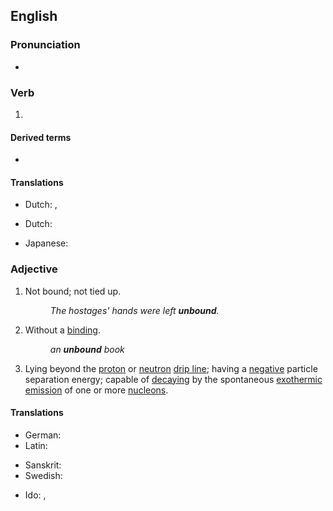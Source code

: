 ==English==

===Pronunciation===
* {{IPA|en|/ʌnˈbaʊnd/}}

===Verb===
{{head|en|verb form}}

# {{en-past of|unbind}}

====Derived terms====
* {{l|en|unbounded}}

====Translations====
{{trans-top|simple past of "to unbind"}}
* Dutch: {{t+|nl|ontbond|s}}, {{t+|nl|ontbonden|p}}
{{trans-mid}}
{{trans-bottom}}

{{trans-top|past participle of "to unbind"}}
* Dutch: {{t+|nl|ontbonden}}
{{trans-mid}}
* Japanese: {{t|ja|とじていない|tr=tojiteinai|sc=Jpan}}
{{trans-bottom}}

===Adjective===
{{en-adj|-}}

# Not bound; not tied up.
#: ''The hostages' hands were left '''unbound'''.''
# Without a [[binding]].
#: ''an '''unbound''' book''
# {{lb|en|nuclear physics|of an atomic nucleus}} Lying beyond the [[proton]] or [[neutron]] [[drip line]]; having a [[negative]] particle separation energy; capable of [[decay]]ing by the spontaneous [[exothermic]] [[emission]] of one or more [[nucleon]]s.
#: {{ux|en|Helium-2 is '''unbound''', as it is energetically favorable for it to split into two separate protons.}}

====Translations====
{{trans-top|not bound or tied up}}
* German: {{t|de|ungebunden}}
* Latin: {{t+|la|solūtus}}
{{trans-mid}}
* Sanskrit: {{t+|sa|अदिति}}
* Swedish: {{t+|sv|obunden}}
{{trans-bottom}}

{{trans-top|without a binding}}
{{trans-mid}}
* Ido: {{t|io|broshita}}, {{t|io|nebindita}}
{{trans-bottom}}